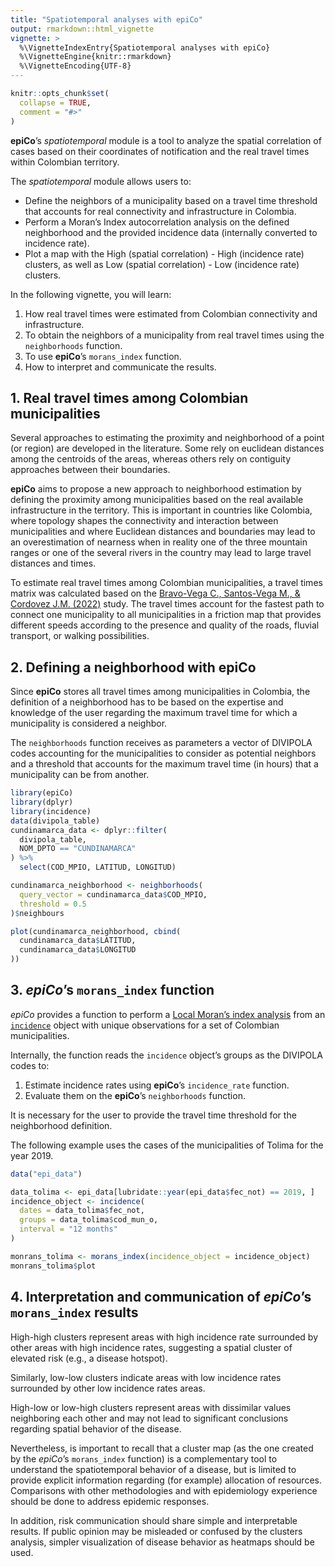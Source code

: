 ```yaml
---
title: "Spatiotemporal analyses with epiCo"
output: rmarkdown::html_vignette
vignette: >
  %\VignetteIndexEntry{Spatiotemporal analyses with epiCo}
  %\VignetteEngine{knitr::rmarkdown}
  %\VignetteEncoding{UTF-8}
---
```


```r
knitr::opts_chunk$set(
  collapse = TRUE,
  comment = "#>"
)
```

**epiCo**'s *spatiotemporal* module is a tool to analyze the spatial correlation of cases based on their coordinates of notification and the real travel times within Colombian territory.

The *spatiotemporal* module allows users to:

-   Define the neighbors of a municipality based on a travel time threshold that accounts for real connectivity and infrastructure in Colombia.
-   Perform a Moran's Index autocorrelation analysis on the defined neighborhood and the provided incidence data (internally converted to incidence rate).
-   Plot a map with the High (spatial correlation) - High (incidence rate) clusters, as well as Low (spatial correlation) - Low (incidence rate) clusters.

In the following vignette, you will learn:

1.  How real travel times were estimated from Colombian connectivity and infrastructure.
2.  To obtain the neighbors of a municipality from real travel times using the `neighborhoods` function.
3.  To use **epiCo**'s `morans_index` function.
4.  How to interpret and communicate the results.

## 1. Real travel times among Colombian municipalities

Several approaches to estimating the proximity and neighborhood of a point (or region) are developed in the literature. Some rely on euclidean distances among the centroids of the areas, whereas others rely on contiguity approaches between their boundaries.

**epiCo** aims to propose a new approach to neighborhood estimation by defining the proximity among municipalities based on the real available infrastructure in the territory. This is important in countries like Colombia, where topology shapes the connectivity and interaction between municipalities and where Euclidean distances and boundaries may lead to an overestimation of nearness when in reality one of the three mountain ranges or one of the several rivers in the country may lead to large travel distances and times.

To estimate real travel times among Colombian municipalities, a travel times matrix was calculated based on the [Bravo-Vega C., Santos-Vega M., & Cordovez J.M. (2022)](https://doi.org/10.1371/journal.pntd.0011117) study. The travel times account for the fastest path to connect one municipality to all municipalities in a friction map that provides different speeds according to the presence and quality of the roads, fluvial transport, or walking possibilities.

## 2. Defining a neighborhood with **epiCo**

Since **epiCo** stores all travel times among municipalities in Colombia, the definition of a neighborhood has to be based on the expertise and knowledge of the user regarding the maximum travel time for which a municipality is considered a neighbor.

The `neighborhoods` function receives as parameters a vector of DIVIPOLA codes accounting for the municipalities to consider as potential neighbors and a threshold that accounts for the maximum travel time (in hours) that a municipality can be from another.

```r
library(epiCo)
library(dplyr)
library(incidence)
data(divipola_table)
cundinamarca_data <- dplyr::filter(
  divipola_table,
  NOM_DPTO == "CUNDINAMARCA"
) %>%
  select(COD_MPIO, LATITUD, LONGITUD)

cundinamarca_neighborhood <- neighborhoods(
  query_vector = cundinamarca_data$COD_MPIO,
  threshold = 0.5
)$neighbours

plot(cundinamarca_neighborhood, cbind(
  cundinamarca_data$LATITUD,
  cundinamarca_data$LONGITUD
))
```

## 3. *epiCo*'s `morans_index` function

*epiCo* provides a function to perform a [Local Moran's index analysis](https://r-spatial.github.io/spdep/reference/moran.plot.html) from an [`incidence`](https://www.repidemicsconsortium.org/incidence/) object with unique observations for a set of Colombian municipalities.

Internally, the function reads the `incidence` object's groups as the DIVIPOLA codes to:

1)  Estimate incidence rates using **epiCo**'s `incidence_rate` function.
2)  Evaluate them on the **epiCo**'s `neighborhoods` function.

It is necessary for the user to provide the travel time threshold for the neighborhood definition.

The following example uses the cases of the municipalities of Tolima for the year 2019.

```r
data("epi_data")

data_tolima <- epi_data[lubridate::year(epi_data$fec_not) == 2019, ]
incidence_object <- incidence(
  dates = data_tolima$fec_not,
  groups = data_tolima$cod_mun_o,
  interval = "12 months"
)

monrans_tolima <- morans_index(incidence_object = incidence_object)
monrans_tolima$plot
```

## 4. Interpretation and communication of *epiCo*'s `morans_index` results

High-high clusters represent areas with high incidence rate surrounded by other areas with high incidence rates, suggesting a spatial cluster of elevated risk (e.g., a disease hotspot).

Similarly, low-low clusters indicate areas with low incidence rates surrounded by other low incidence rates areas.

High-low or low-high clusters represent areas with dissimilar values neighboring each other and may not lead to significant conclusions regarding spatial behavior of the disease.

Nevertheless, is important to recall that a cluster map (as the one created by the *epiCo*'s `morans_index` function) is a complementary tool to understand the spatiotemporal behavior of a disease, but is limited to provide explicit information regarding (for example) allocation of resources. Comparisons with other methodologies and with epidemiology experience should be done to address epidemic responses.

In addition, risk communication should share simple and interpretable results. If public opinion may be misleaded or confused by the clusters analysis, simpler visualization of disease behavior as heatmaps should be used.

